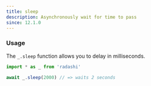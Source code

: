 ```yaml
---
title: sleep
description: Asynchronously wait for time to pass
since: 12.1.0
---
```


### Usage

The `_.sleep` function allows you to delay in milliseconds.

```ts
import * as _ from 'radashi'

await _.sleep(2000) // => waits 2 seconds
```
